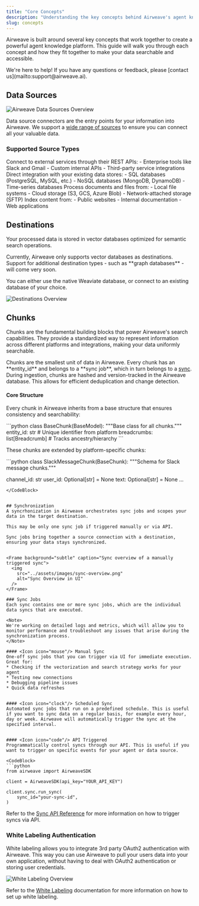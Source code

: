 ```yaml
---
title: "Core Concepts"
description: "Understanding the key concepts behind Airweave's agent knowledge platform"
slug: concepts
---
```


Airweave is built around several key concepts that work together to create a powerful agent knowledge platform. This guide will walk you through each concept and how they fit together to make your data searchable and accessible.


<Note>
We're here to help! If you have any questions or feedback, please [contact us](mailto:support@airweave.ai).

</Note>

## Data Sources

<Frame background="subtle" caption="Selecting data sources">
  <img 
    src="../assets/images/sources-overview.png" 
    alt="Airweave Data Sources Overview"
  />
</Frame>

Data source connectors are the entry points for your information into Airweave. We
support a [wide range of sources](https://github.com/airweave-ai/airweave/tree/main/backend/app/platform/sources) to ensure you can connect all your valuable data.

### Supported Source Types

<Tabs>
  <Tab title="APIs">
    Connect to external services through their REST APIs: 
    - Enterprise tools like Slack and Gmail
    - Custom internal APIs
    - Third-party service integrations
  </Tab>
  <Tab title="Databases">
    Direct integration with your existing data stores: 
    - SQL databases (PostgreSQL, MySQL, etc.)
    - NoSQL databases (MongoDB, DynamoDB)
    - Time-series databases
  </Tab>
  <Tab title="File Systems (coming soon)">
    Process documents and files from: 
    - Local file systems 
    - Cloud storage (S3, GCS, Azure Blob) 
    - Network-attached storage (SFTP)
  </Tab>
  <Tab title="Web Content (coming soon)">
    Index content from: - Public websites - Internal documentation - Web
    applications
  </Tab>
</Tabs>

## Destinations

Your processed data is stored in vector databases optimized for semantic search operations.

<Warning>
  Currently, Airweave only supports vector databases as destinations. Support
  for additional destination types - such as **graph databases** - will come very soon.
</Warning>

You can either use the native Weaviate database, or connect to an existing database of your choice.

<Frame background="subtle" caption="Selecting destinations">
  <img  
    src="../assets/images/destinations-overview.png" 
    alt="Destinations Overview"
  />
</Frame>


## Chunks

Chunks are the fundamental building blocks that power Airweave's search
capabilities. They provide a standardized way to represent information across
different platforms and integrations, making your data uniformly searchable.

<Note>
Chunks are the smallest unit of data in Airweave. Every chunk has an **entity_id** and belongs to a **sync job**, which in turn belongs to a <a href="#synchronization">sync</a>.
During ingestion, chunks are hashed and version-tracked in the Airweave database. This allows for efficient deduplication and change detection.
</Note>

#### Core Structure

Every chunk in Airweave inherits from a base structure that ensures consistency and searchability:

<CodeBlock title="Base Chunk Structure">
```python 
class BaseChunk(BaseModel): 
  """Base class for all chunks."""
  entity_id: str # Unique identifier from platform
  breadcrumbs: list[Breadcrumb] # Tracks ancestry/hierarchy
```
</CodeBlock>

These chunks are extended by platform-specific chunks:

<CodeBlock title="Slack Message Chunk">
```python
class SlackMessageChunk(BaseChunk):
  """Schema for Slack message chunks."""

  channel_id: str
  user_id: Optional[str] = None
  text: Optional[str] = None
  ...
```
</CodeBlock>


## Synchronization
A syncrhonization in Airweave orchestrates sync jobs and scopes your data in the target destination. 

This may be only one sync job if triggered manually or via API.

Sync jobs bring together a source connection with a destination, ensuring your data stays synchronized.


<Frame background="subtle" caption="Sync overview of a manually triggered sync">
  <img 
    src="../assets/images/sync-overview.png" 
    alt="Sync Overview in UI"
  />
</Frame>

### Sync Jobs
Each sync contains one or more sync jobs, which are the individual data syncs that are executed.

<Note>
We're working on detailed logs and metrics, which will allow you to monitor performance and troubleshoot any issues that arise during the synchronization process.
</Note>

#### <Icon icon="mouse"/> Manual Sync
One-off sync jobs that you can trigger via UI for immediate execution. Great for:
* Checking if the vectorization and search strategy works for your agent
* Testing new connections
* Debugging pipeline issues
* Quick data refreshes


#### <Icon icon="clock"/> Scheduled Sync
Automated sync jobs that run on a predefined schedule. This is useful if you want to sync data on a regular basis, for example every hour, day or week. Airweave will automatically trigger the sync at the specified interval.


#### <Icon icon="code"/> API Triggered
Programmatically control syncs through our API. This is useful if you want to trigger on specific events for your agent or data source.

<CodeBlock>
```python
from airweave import AirweaveSDK

client = AirweaveSDK(api_key="YOUR_API_KEY")

client.sync.run_sync(
    sync_id="your-sync-id",
)

```
</CodeBlock>

Refer to the [Sync API Reference](/api-reference/sync/create-sync) for more information on how to trigger syncs via API.



### White Labeling Authentication
White labeling allows you to integrate 3rd party OAuth2 authentication with Airweave. This way you can use Airweave to pull your users data into your own application, without having to deal 
with OAuth2 authentication or storing user credentials.

<Frame background="subtle" caption="White Labeling Authentication">
  <img 
    src="../assets/images/white-label-overview.png" 
    alt="White Labeling Overview"
  />
</Frame>

Refer to the [White Labeling](/docs/white-labeling) documentation for more information on how to set up white labeling.
